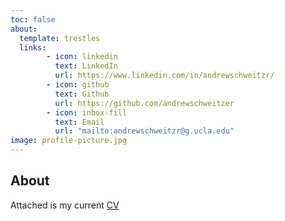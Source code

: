 ```yaml
---
toc: false
about:
  template: trestles
  links:
        - icon: linkedin
          text: LinkedIn
          url: https://www.linkedin.com/in/andrewschweitzr/
        - icon: github
          text: Github
          url: https://github.com/andrewschweitzer
        - icon: inbox-fill
          text: Email
          url: "mailto:andrewschweitzr@g.ucla.edu"
image: profile-picture.jpg
---
```


## About

Attached is my current [CV](/docs/CV/CV.pdf "CV")

